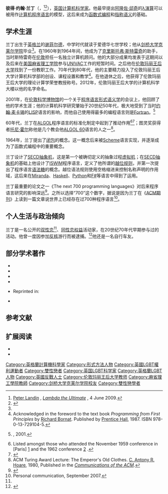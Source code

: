 {{TA
|G1=IT
}}
{{Infobox scientist
| name              = 彼得·兰丁<br>Peter Landin
| image             = 
| image_size        = 
| alt               = 
| caption           = 
| birth_date        = {{birth date|1930|6|5}}
| birth_place       = {{GBR}}[[英格兰|英格兰]][[谢菲尔德|谢菲尔德]]
| death_date        = {{death date and age|2009|6|3|1930|6|5}}
| death_place       = 
| residence         = 
| citizenship       = {{GBR}}
| nationality       = {{GBR}}
| fields            = 
| workplaces        = [[玛丽王后学院|玛丽王后学院]]
| alma_mater        = [[剑桥大学克莱尔学院|剑桥大学克莱尔学院]]
| doctoral_advisor  = 
| academic_advisors = 
| doctoral_students = 
| notable_students  = 
| known_for         = [[ISWIM|ISWIM]], [[J算子|J算子]], [[SECD抽象机|SECD抽象机]], [[越位规则|越位规则]]
| author_abbrev_bot = 
| author_abbrev_zoo = 
| influences        = [[约翰·麦卡锡|约翰·麦卡锡]]（John McCarthy）<br>[[阿隆佐·邱奇|阿隆佐·邱奇]]（Alonzo Church）<br>[[克里斯托弗·斯特雷奇|克里斯托弗·斯特雷奇]]（Christopher Strachey）
| influenced        = [[托尼·霍尔|托尼·霍尔]]（Tony Hoare）
| awards            = 
| signature         = <!--(filename only)-->
| signature_alt     = 
| footnotes         = 
| spouse            = 
}}

'''彼得·约翰·兰丁'''（{{lang-en|Peter John Landin}}，{{bd|1930年|6月5日|2009年|6月3日}}<ref>[http://lambda-the-ultimate.org/node/3340 Peter Landin] {{Wayback|url=http://lambda-the-ultimate.org/node/3340 |date=20210822062557 }}, ''[http://lambda-the-ultimate.org/ Lambda the Ultimate] {{Wayback|url=http://lambda-the-ultimate.org/ |date=20220527130053 }}'', 4 June 2009.</ref><ref name="guardian-obit">{{harvnb|Bornat|2009a}}</ref>），[[英国|英国]][[计算机科学家|计算机科学家]]。他最早提出[[阿隆佐·邱奇|阿隆佐·邱奇]]的[[λ演算|λ演算]]可以被用作[[计算机程序语言|计算机程序语言]]的模型，这后来成为[[函数式编程|函数式编程]]和[[指称语义|指称语义]]的基础。

== 学术生涯 ==
兰丁出生于[[英格兰|英格兰]]的[[谢菲尔德|谢菲尔德]]，中学时代就读于爱德华七世学校；他从[[剑桥大学|剑桥大学]][[剑桥大学克莱尔学院|克莱尔学院]]毕业<ref name="guardian-obit"/>。在1960年到1964年间，他成为了[[克里斯托弗·斯特雷奇|克里斯托弗·斯特雷奇]]的助手，当时斯特雷奇在[[伦敦|伦敦]]担任一名独立计算机顾问。他的大部分成果均发表于这期间以及后来在[[美国|美国]][[麻省理工学院|麻省理工学院]]参与[[UNIVAC|UNIVAC]]工作的短暂时间。之后他在[[伦敦玛丽王后大学|伦敦玛丽王后大学]]找到了一份教职工作。70年代到80年代，他的主要精力投入了伦敦玛丽王后大学计算机科学部的创设、课程设置和教学<ref>Acknowledged in the foreword to the text book ''Programming from First Principles'' by [[Richard_Bornat|Richard Bornat]]. Published by [[Prentice_Hall|Prentice Hall]], 1987. ISBN 978-0-13-729104-5.</ref>。在他退休之后，他获得了伦敦玛丽王后大学的理论计算学荣誉教授称号。2012年，伦敦玛丽王后大学的计算机科学大楼以他的名字命名。

2001年，在[[伦敦|伦敦]][[科学博物馆_(伦敦)|科学博物馆]]的一个关于[[程序语言|程序语言]][[形式语义学|形式语义学]]的会议上，他回顾了他的学术生涯；他的计算机科学研究肇始于20世纪50年代，极大地受到了当时[[约翰·麦卡锡|约翰·麦卡锡]]的[[LISP|LISP]]语言的影响，而他自己使用得最多的编程语言则是[[Fortran|Fortran]]。<ref>{{cite web |url=http://vmoc.museophile.org/pvs01/report.html |title=Program Verification and Semantics: Report |accessdate=2014-07-27  |deadurl=yes |archiveurl=https://web.archive.org/web/20070926235118/http://vmoc.museophile.org/pvs01/report.html |archivedate=2007-09-26 }}, 2001.</ref>

60年代，兰丁在[[ALGOL|ALGOL]]程序语言的标准化制定中起到了推动作用<ref>Listed amongst those who attended the November 1959 conference in [Paris] [http://archive.computerhistory.org/resources/text/algol/algol_bulletin/A8/A8.HTM] {{Wayback|url=http://archive.computerhistory.org/resources/text/algol/algol_bulletin/A8/A8.HTM |date=20090615002307 }} and the 1962 conference [http://www.masswerk.at/algol60/report.htm] {{Wayback|url=http://www.masswerk.at/algol60/report.htm |date=20070625171638 }}.</ref><ref>{{harvnb|Landin|1964}}</ref>；图灵奖获得者[[托尼·霍尔|托尼·霍尔]]称他是几个教会他[[ALGOL_60|ALGOL 60]]语言的人之一<ref>ACM Turing Award Lecture: The Emperor's Old Clothes. [[C._Antony_R._Hoare|C. Antony R. Hoare]], 1980, Published in the ''[[Communications_of_the_ACM|Communications of the ACM]]''.</ref>。

1964年，兰丁提出了[[闭包_(计算机科学)|闭包]]的概念。这一概念后来被[[Scheme|Scheme]]语言实现，并逐渐成为了函数式编程中的重要概念。

兰丁设计了[[SECD抽象机|SECD抽象机]]，这是第一个被确切定义的抽象过程[[虚拟机|虚拟机]]；在[[SECD抽象机|SECD抽象机]]的基础上他设计了[[ISWIM|ISWIM]]程序语言，定义了他所谓的[[越位规则|越位规则]]，并第一次提出了程序语言[[语法糖|语法糖]]的概念。越位语法规则使用空格缩进来控制名称声明的作用域，这后来在[[Miranda|Miranda]]、[[Haskell|Haskell]]、[[Python|Python]]和[[F♯|F#]]等语言中得到了运用。

兰丁最重要的论文之一《The next 700 programming languages》对后来程序语言研究的影响深远<ref>{{harvnb|Landin|1966}}</ref>。之所以选择“700”这个数字，据说是因为兰丁在《[[ACM期刊|ACM期刊]]》上读到一篇文章说世界上已经存在过700种程序语言<ref>Personal communication, September 2007.</ref>。

== 个人生活与政治倾向 ==
兰丁是一名公开的[[双性恋|双性恋]]<ref name="guardian-obit"/>、[[LGBT权利运动|同性恋权益]]活动家，在20世纪70年代早期参与过{{tsl|en|Gay Liberation Front|同志解放阵线}}的活动。他曾一度因参加[[反核运动|反核]]游行而被逮捕。<ref>{{harvnb|Bornat|2009b}}</ref>他还是一名自行车友。

== 部分学术著作 ==

* {{cite journal
| last = Landin
| first = Peter J.
| year = 1964
| title = The mechanical evaluation of expressions
| journal = [[The_Computer_Journal|The Computer Journal]]
| volume = 6
| issue = 4
| pages = 308–320
| publisher = [[British_Computer_Society|British Computer Society]]
| doi = 10.1093/comjnl/6.4.308
| ref = harv
}}
*  {{cite journal
| last = Landin
| first = Peter J.
| year = 1966
| title = A formal description of Algol 60
| editor = T. B. Steel, Jr.
| journal = Formal Language Description Languages for Computer Programming
| pages = 266–294
}}
* {{cite journal
| last = Landin
| first = Peter J.
|date=February 1965a
| title = Correspondence between ALGOL 60 and Church's Lambda-notation: part I
| journal = [[Communications_of_the_ACM|Communications of the ACM]]
| volume = 8
| issue = 2
| pages = 89–101
| publisher = [[Association_for_Computing_Machinery|Association for Computing Machinery]]
| doi = 10.1145/363744.363749
| ref = harv
}}
* {{cite journal
| last = Landin
| first = Peter J.
|date=March 1965b
| title = A correspondence between ALGOL 60 and Church's Lambda-notation: part II
| journal = [[Communications_of_the_ACM|Communications of the ACM]]
| volume = 8
| issue = 3
| pages = 158–165
| publisher = [[Association_for_Computing_Machinery|Association for Computing Machinery]]
| doi = 10.1145/363791.363804
| ref = harv
}}
* {{cite journal
| first = Peter J.
| last = Landin
| title = A Generalization of Jumps and Labels
| journal = UNIVAC Systems Programming Research (technical report)
| date = 1965-08-29
| year = 1965c
| ref = harv
}} Reprinted in: {{cite journal |journal=[[Higher-Order_and_Symbolic_Computation|Higher-Order and Symbolic Computation]]| title = A Generalization of Jumps and Labels |volume=11 |issue=2 |pages=125–143 |date=December 1998 |doi=10.1023/A:1010068630801}}
* {{cite journal
| last = Landin
| first = Peter J.
|date=March 1966
| title = The next 700 programming languages
| journal = [[Communications_of_the_ACM|Communications of the ACM]]
| volume = 9
| issue = 3
| pages = 157–166
| publisher = [[Association_for_Computing_Machinery|Association for Computing Machinery]]
| ref = harv
| doi=10.1145/365230.365257
}}

== 参考文献 ==
{{Reflist|2}}

== 扩展阅读 ==
* {{cite journal|journal=[[The_Guardian|The Guardian]]|title=Peter Landin obituary|last=Bornat|first=Richard|authorlink=Richard Bornat|date=2009-09-23|year=2009a|page=34|url=http://www.guardian.co.uk/technology/2009/sep/22/peter-landin-obituary|accessdate=2009-09-29|edition=Obituaries|ref=harv|archive-date=2012-12-23|archive-url=https://web.archive.org/web/20121223091539/http://www.guardian.co.uk/technology/2009/sep/22/peter-landin-obituary}}
* {{Cite journal
  | doi = 10.1007/s00165-009-0122-y
  | last1 = Bornat | first1 = Richard
  | author1-link = Richard Bornat
  | title = Peter Landin: a computer scientist who inspired a generation, 5th June 1930 - 3rd June 2009
  | journal = [[Formal_Aspects_of_Computing|Formal Aspects of Computing]]
  | volume = 21
  | issue = 5
  | pages = 393–395
  | publisher = Springer-Verlag
  | location = Berlin
  | date = 2009-09-17
  | year = 2009b
  | issn =0934-5043
  | ref = harv
}}

{{DEFAULTSORT:Landin, Peter}}

[[Category:英格蘭計算機科學家|Category:英格蘭計算機科學家]]
[[Category:形式方法人物|Category:形式方法人物]]
[[Category:英國LGBT權利運動者|Category:英國LGBT權利運動者]]
[[Category:雙性戀者|Category:雙性戀者]]
[[Category:英国LGBT科学家|Category:英国LGBT科学家]]
[[Category:英格蘭LGBT人物|Category:英格蘭LGBT人物]]
[[Category:英國反戰人士|Category:英國反戰人士]]
[[Category:伦敦玛丽王后大学教师|Category:伦敦玛丽王后大学教师]]
[[Category:麻省理工學院教師|Category:麻省理工學院教師]]
[[Category:剑桥大学克莱尔学院校友|Category:剑桥大学克莱尔学院校友]]
[[Category:雙性戀學者|Category:雙性戀學者]]